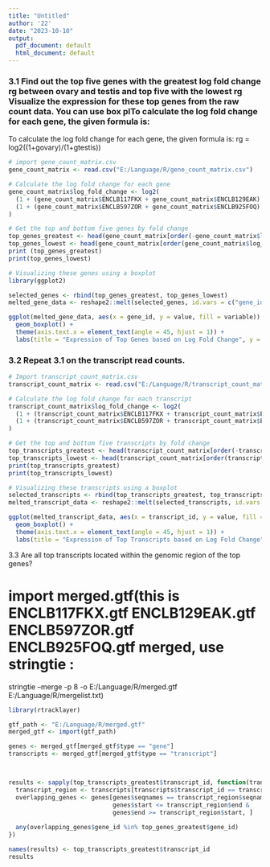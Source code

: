 ---
title: "Untitled"
author: '22'
date: "2023-10-10"
output:
  pdf_document: default
  html_document: default
---
### 3.1 Find out the top five genes with the greatest log fold change rg between ovary and testis and top five with the lowest rg  Visualize the expression for these top genes from the raw count data. You can use box plTo calculate the log fold change for each gene, the given formula is:
To calculate the log fold change for each gene, the given formula is:
rg = log2((1+govary)/(1+gtestis))

```{r}
# import gene_count_matrix.csv
gene_count_matrix <- read.csv("E:/Language/R/gene_count_matrix.csv")

# Calculate the log fold change for each gene
gene_count_matrix$log_fold_change <- log2(
  (1 + (gene_count_matrix$ENCLB117FKX + gene_count_matrix$ENCLB129EAK) / 2) / 
  (1 + (gene_count_matrix$ENCLB597ZOR + gene_count_matrix$ENCLB925FOQ) / 2)
)

# Get the top and bottom five genes by fold change
top_genes_greatest <- head(gene_count_matrix[order(-gene_count_matrix$log_fold_change), ], 5)
top_genes_lowest <- head(gene_count_matrix[order(gene_count_matrix$log_fold_change), ], 5)
print (top_genes_greatest)
print(top_genes_lowest)

# Visualizing these genes using a boxplot
library(ggplot2)

selected_genes <- rbind(top_genes_greatest, top_genes_lowest)
melted_gene_data <- reshape2::melt(selected_genes, id.vars = c("gene_id", "log_fold_change"), measure.vars = c("ENCLB117FKX", "ENCLB129EAK", "ENCLB597ZOR", "ENCLB925FOQ"))

ggplot(melted_gene_data, aes(x = gene_id, y = value, fill = variable)) +
  geom_boxplot() +
  theme(axis.text.x = element_text(angle = 45, hjust = 1)) +
  labs(title = "Expression of Top Genes based on Log Fold Change", y = "Expression", x = "Gene ID")

```
### 3.2 Repeat 3.1 on the transcript read counts.



```{r}
# Import transcript_count_matrix.csv
transcript_count_matrix <- read.csv("E:/Language/R/transcript_count_matrix.csv")

# Calculate the log fold change for each transcript
transcript_count_matrix$log_fold_change <- log2(
  (1 + (transcript_count_matrix$ENCLB117FKX + transcript_count_matrix$ENCLB129EAK) / 2) / 
  (1 + (transcript_count_matrix$ENCLB597ZOR + transcript_count_matrix$ENCLB925FOQ) / 2)
)

# Get the top and bottom five transcripts by fold change
top_transcripts_greatest <- head(transcript_count_matrix[order(-transcript_count_matrix$log_fold_change), ], 5)
top_transcripts_lowest <- head(transcript_count_matrix[order(transcript_count_matrix$log_fold_change), ], 5)
print(top_transcripts_greatest)
print(top_transcripts_lowest)

# Visualizing these transcripts using a boxplot
selected_transcripts <- rbind(top_transcripts_greatest, top_transcripts_lowest)
melted_transcript_data <- reshape2::melt(selected_transcripts, id.vars = c("transcript_id", "log_fold_change"), measure.vars = c("ENCLB117FKX", "ENCLB129EAK", "ENCLB597ZOR", "ENCLB925FOQ"))

ggplot(melted_transcript_data, aes(x = transcript_id, y = value, fill = variable)) +
  geom_boxplot() +
  theme(axis.text.x = element_text(angle = 45, hjust = 1)) +
  labs(title = "Expression of Top Transcripts based on Log Fold Change", y = "Expression", x = "Transcript ID")


```

3.3 Are all top transcripts located within the genomic region of the top genes?

# import merged.gtf(this is ENCLB117FKX.gtf ENCLB129EAK.gtf ENCLB597ZOR.gtf ENCLB925FOQ.gtf merged, use stringtie :
stringtie --merge -p 8 -o E:/Language/R/merged.gtf E:/Language/R/mergelist.txt)

```{r}
library(rtracklayer)

gtf_path <- "E:/Language/R/merged.gtf"
merged_gtf <- import(gtf_path)

genes <- merged_gtf[merged_gtf$type == "gene"]
transcripts <- merged_gtf[merged_gtf$type == "transcript"]




```


```{r}
 
results <- sapply(top_transcripts_greatest$transcript_id, function(transcript_id) {
  transcript_region <- transcripts[transcripts$transcript_id == transcript_id, ]
  overlapping_genes <- genes[genes$seqnames == transcript_region$seqnames & 
                             genes$start <= transcript_region$end & 
                             genes$end >= transcript_region$start, ]
  
  any(overlapping_genes$gene_id %in% top_genes_greatest$gene_id)
})

names(results) <- top_transcripts_greatest$transcript_id
results


```


